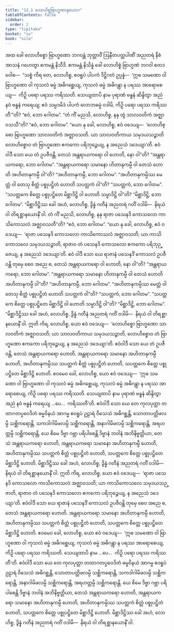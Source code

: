 ```yaml
---
title: "12.1 လောဟိစ္စဗြာဟ္မဏာနုယောဂ"
tableOfContents: false
sidebar:
  order: 2
type: "tipitaka"
basket: "su"
book: "sila"
---
```



<DynamicBreadcrumb />

<Division number="509" book="sila" e="ch" v="6" p="216">

<Paragraph number="874" book="sila">
အထ ခေါ လောဟိစ္စော ဗြာဟ္မဏော ဘဂဝန္တံ ဘုတ္တာဝိံ ဩနီတပတ္တပါဏိံ အညတရံ နီစံ အာသနံ ဂဟေတွာ ဧကမန္တံ နိသီဒိ. ဧကမန္တံ နိသိန္နံ ခေါ လောဟိစ္စံ ဗြာဟ္မဏံ ဘဂဝါ ဧတဒဝေါစ—  “သစ္စံ ကိရ တေ, လောဟိစ္စ, ဧဝရူပံ ပါပကံ ဒိဋ္ဌိဂတံ ဥပ္ပန္နံ—  ‘ဣဓ သမဏော ဝါ ဗြာဟ္မဏော ဝါ ကုသလံ ဓမ္မံ အဓိဂစ္ဆေယျ, ကုသလံ ဓမ္မံ အဓိဂန္တွာ န ပရဿ အာရောစေယျ—  ကိဉှိ ပရော ပရဿ ကရိဿတိ. သေယျထာပိ နာမ ပုရာဏံ ဗန္ဓနံ ဆိန္ဒိတွာ အညံ နဝံ ဗန္ဓနံ ကရေယျ; ဧဝံ သမ္ပဒမိဒံ ပါပကံ လောဘဓမ္မံ ဝဒါမိ, ကိဉှိ ပရော ပရဿ ကရိဿတီ’”တိ? “ဧဝံ, ဘော ဂေါတမ”. “တံ ကိံ မညသိ, လောဟိစ္စ, နနု တွံ သာလဝတိကံ အဇ္ဈာဝသသီ”တိ? “ဧဝံ, ဘော ဂေါတမ”. “ယော နု ခေါ, လောဟိစ္စ, ဧဝံ ဝဒေယျ—  ‘လောဟိစ္စော ဗြာဟ္မဏော သာလဝတိကံ အဇ္ဈာဝသတိ. ယာ သာလဝတိကာယ သမုဒယသဉ္ဇာတိ လောဟိစ္စောဝ တံ ဗြာဟ္မဏော ဧကကော ပရိဘုဉ္ဇေယျ, န အညေသံ ဒဒေယျာ’တိ. ဧဝံ ဝါဒီ သော ယေ တံ ဥပဇီဝန္တိ, တေသံ အန္တရာယကရော ဝါ ဟောတိ, နော ဝါ”တိ?
</Paragraph>

<Paragraph number="875" book="sila">
“အန္တရာယကရော, ဘော ဂေါတမ”. “အန္တရာယကရော သမာနော ဟိတာနုကမ္ပီ ဝါ တေသံ ဟောတိ အဟိတာနုကမ္ပီ ဝါ”တိ? “အဟိတာနုကမ္ပီ, ဘော ဂေါတမ”. “အဟိတာနုကမ္ပိဿ မေတ္တံ ဝါ တေသု စိတ္တံ ပစ္စုပဋ္ဌိတံ ဟောတိ သပတ္တကံ ဝါ”တိ? “သပတ္တကံ, ဘော ဂေါတမ”. “သပတ္တကေ စိတ္တေ ပစ္စုပဋ္ဌိတေ မိစ္ဆာဒိဋ္ဌိ ဝါ ဟောတိ သမ္မာဒိဋ္ဌိ ဝါ”တိ? “မိစ္ဆာဒိဋ္ဌိ, ဘော ဂေါတမ”. “မိစ္ဆာဒိဋ္ဌိဿ ခေါ အဟံ, လောဟိစ္စ, ဒွိန္နံ ဂတီနံ အညတရံ ဂတိံ ဝဒါမိ—  နိရယံ ဝါ တိရစ္ဆာနယောနိံ ဝါ.
</Paragraph>

</Division>
<Division number="510" book="sila" e="ch" v="6" p="217">

<Paragraph number="876" book="sila">
တံ ကိံ မညသိ, လောဟိစ္စ, နနု ရာဇာ ပသေနဒိ ကောသလော ကာသိကောသလံ အဇ္ဈာဝသတီ”တိ? “ဧဝံ, ဘော ဂေါတမ”. “ယော နု ခေါ, လောဟိစ္စ, ဧဝံ ဝဒေယျ—  ‘ရာဇာ ပသေနဒိ ကောသလော ကာသိကောသလံ အဇ္ဈာဝသတိ; ယာ ကာသိကောသလေ သမုဒယသဉ္ဇာတိ, ရာဇာဝ တံ ပသေနဒိ ကောသလော ဧကကော ပရိဘုဉ္ဇေယျ, န အညေသံ ဒဒေယျာ’တိ. ဧဝံ ဝါဒီ သော ယေ ရာဇာနံ ပသေနဒိံ ကောသလံ ဥပဇီဝန္တိ တုမှေ စေဝ အညေ စ, တေသံ အန္တရာယကရော ဝါ ဟောတိ, နော ဝါ”တိ?
</Paragraph>

<Paragraph number="877" book="sila">
“အန္တရာယကရော, ဘော ဂေါတမ”. “အန္တရာယကရော သမာနော ဟိတာနုကမ္ပီ ဝါ တေသံ ဟောတိ အဟိတာနုကမ္ပီ ဝါ”တိ? “အဟိတာနုကမ္ပီ, ဘော ဂေါတမ”. “အဟိတာနုကမ္ပိဿ မေတ္တံ ဝါ တေသု စိတ္တံ ပစ္စုပဋ္ဌိတံ ဟောတိ သပတ္တကံ ဝါ”တိ? “သပတ္တကံ, ဘော ဂေါတမ”. “သပတ္တကေ စိတ္တေ ပစ္စုပဋ္ဌိတေ မိစ္ဆာဒိဋ္ဌိ ဝါ ဟောတိ သမ္မာဒိဋ္ဌိ ဝါ”တိ? “မိစ္ဆာဒိဋ္ဌိ, ဘော ဂေါတမ”. “မိစ္ဆာဒိဋ္ဌိဿ ခေါ အဟံ, လောဟိစ္စ, ဒွိန္နံ ဂတီနံ အညတရံ ဂတိံ ဝဒါမိ—  နိရယံ ဝါ တိရစ္ဆာနယောနိံ ဝါ.
</Paragraph>

</Division>
<Division number="511" book="sila" e="ch" v="6" p="217">

<Paragraph number="878" book="sila">
ဣတိ ကိရ, လောဟိစ္စ, ယော ဧဝံ ဝဒေယျ—  ‘လောဟိစ္စော ဗြာဟ္မဏော သာလဝတိကံ အဇ္ဈာဝသတိ; ယာ သာလဝတိကာယ သမုဒယသဉ္ဇာတိ, လောဟိစ္စောဝ တံ ဗြာဟ္မဏော ဧကကော ပရိဘုဉ္ဇေယျ, န အညေသံ ဒဒေယျာ’တိ. ဧဝံဝါဒီ သော ယေ တံ ဥပဇီဝန္တိ, တေသံ အန္တရာယကရော ဟောတိ. အန္တရာယကရော သမာနော အဟိတာနုကမ္ပီ ဟောတိ, အဟိတာနုကမ္ပိဿ သပတ္တကံ စိတ္တံ ပစ္စုပဋ္ဌိတံ ဟောတိ, သပတ္တကေ စိတ္တေ ပစ္စုပဋ္ဌိတေ မိစ္ဆာဒိဋ္ဌိ ဟောတိ. ဧဝမေဝ ခေါ, လောဟိစ္စ, ယော ဧဝံ ဝဒေယျ—  ‘ဣဓ သမဏော ဝါ ဗြာဟ္မဏော ဝါ ကုသလံ ဓမ္မံ အဓိဂစ္ဆေယျ, ကုသလံ ဓမ္မံ အဓိဂန္တွာ န ပရဿ အာရောစေယျ, ကိဉှိ ပရော ပရဿ ကရိဿတိ. သေယျထာပိ နာမ ပုရာဏံ ဗန္ဓနံ ဆိန္ဒိတွာ အညံ နဝံ ဗန္ဓနံ ကရေယျ …ပေ…  ကရိဿတီ’တိ. ဧဝံဝါဒီ သော ယေ တေ ကုလပုတ္တာ တထာဂတပ္ပဝေဒိတံ ဓမ္မဝိနယံ အာဂမ္မ ဧဝရူပံ ဥဠာရံ ဝိသေသံ အဓိဂစ္ဆန္တိ, သောတာပတ္တိဖလမ္ပိ သစ္ဆိကရောန္တိ, သကဒါဂါမိဖလမ္ပိ သစ္ဆိကရောန္တိ, အနာဂါမိဖလမ္ပိ သစ္ဆိကရောန္တိ, အရဟတ္တမ္ပိ သစ္ဆိကရောန္တိ, ယေ စိမေ ဒိဗ္ဗာ ဂဗ္ဘာ ပရိပါစေန္တိ ဒိဗ္ဗာနံ ဘဝါနံ အဘိနိဗ္ဗတ္တိယာ, တေသံ အန္တရာယကရော ဟောတိ, အန္တရာယကရော သမာနော အဟိတာနုကမ္ပီ ဟောတိ, အဟိတာနုကမ္ပိဿ သပတ္တကံ စိတ္တံ ပစ္စုပဋ္ဌိတံ ဟောတိ, သပတ္တကေ စိတ္တေ ပစ္စုပဋ္ဌိတေ မိစ္ဆာဒိဋ္ဌိ ဟောတိ. မိစ္ဆာဒိဋ္ဌိဿ ခေါ အဟံ, လောဟိစ္စ, ဒွိန္နံ ဂတီနံ အညတရံ ဂတိံ ဝဒါမိ—  နိရယံ ဝါ တိရစ္ဆာနယောနိံ ဝါ.
</Paragraph>

</Division>
<Division number="512" book="sila" e="ch" v="6" p="218">

<Paragraph number="879" book="sila">
ဣတိ ကိရ, လောဟိစ္စ, ယော ဧဝံ ဝဒေယျ—  ‘ရာဇာ ပသေနဒိ ကောသလော ကာသိကောသလံ အဇ္ဈာဝသတိ; ယာ ကာသိကောသလေ သမုဒယသဉ္ဇာတိ, ရာဇာဝ တံ ပသေနဒိ ကောသလော ဧကကော ပရိဘုဉ္ဇေယျ, န အညေသံ ဒဒေယျာ’တိ. ဧဝံဝါဒီ သော ယေ ရာဇာနံ ပသေနဒိံ ကောသလံ ဥပဇီဝန္တိ တုမှေ စေဝ အညေ စ, တေသံ အန္တရာယကရော ဟောတိ. အန္တရာယကရော သမာနော အဟိတာနုကမ္ပီ ဟောတိ, အဟိတာနုကမ္ပိဿ သပတ္တကံ စိတ္တံ ပစ္စုပဋ္ဌိတံ ဟောတိ, သပတ္တကေ စိတ္တေ ပစ္စုပဋ္ဌိတေ မိစ္ဆာဒိဋ္ဌိ ဟောတိ. ဧဝမေဝ ခေါ, လောဟိစ္စ, ယော ဧဝံ ဝဒေယျ—  ‘ဣဓ သမဏော ဝါ ဗြာဟ္မဏော ဝါ ကုသလံ ဓမ္မံ အဓိဂစ္ဆေယျ, ကုသလံ ဓမ္မံ အဓိဂန္တွာ န ပရဿ အာရောစေယျ, ကိဉှိ ပရော ပရဿ ကရိဿတိ. သေယျထာပိ နာမ …ပေ…  ကိဉှိ ပရော ပရဿ ကရိဿတီ’တိ. ဧဝံဝါဒီ သော ယေ တေ ကုလပုတ္တာ တထာဂတပ္ပဝေဒိတံ ဓမ္မဝိနယံ အာဂမ္မ ဧဝရူပံ ဥဠာရံ ဝိသေသံ အဓိဂစ္ဆန္တိ, သောတာပတ္တိဖလမ္ပိ သစ္ဆိကရောန္တိ, သကဒါဂါမိဖလမ္ပိ သစ္ဆိကရောန္တိ, အနာဂါမိဖလမ္ပိ သစ္ဆိကရောန္တိ, အရဟတ္တမ္ပိ သစ္ဆိကရောန္တိ. ယေ စိမေ ဒိဗ္ဗာ ဂဗ္ဘာ ပရိပါစေန္တိ ဒိဗ္ဗာနံ ဘဝါနံ အဘိနိဗ္ဗတ္တိယာ, တေသံ အန္တရာယကရော ဟောတိ, အန္တရာယကရော သမာနော အဟိတာနုကမ္ပီ ဟောတိ, အဟိတာနုကမ္ပိဿ သပတ္တကံ စိတ္တံ ပစ္စုပဋ္ဌိတံ ဟောတိ, သပတ္တကေ စိတ္တေ ပစ္စုပဋ္ဌိတေ မိစ္ဆာဒိဋ္ဌိ ဟောတိ. မိစ္ဆာဒိဋ္ဌိဿ ခေါ အဟံ, လောဟိစ္စ, ဒွိန္နံ ဂတီနံ အညတရံ ဂတိံ ဝဒါမိ—  နိရယံ ဝါ တိရစ္ဆာနယောနိံ ဝါ.
</Paragraph>
</Division>